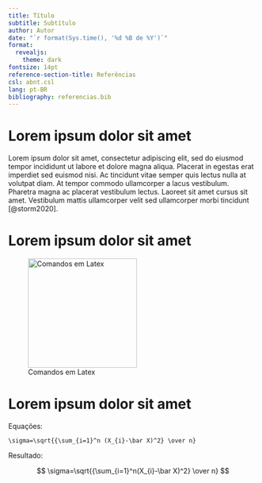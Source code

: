 ```yaml
---
title: Título
subtitle: Subtítulo
author: Autor
date: "`r format(Sys.time(), '%d %B de %Y')`"
format: 
  revealjs:
    theme: dark 
fontsize: 14pt
reference-section-title: Referências
csl: abnt.csl
lang: pt-BR
bibliography: referencias.bib
---
```


# Lorem ipsum dolor sit amet

Lorem ipsum dolor sit amet, consectetur adipiscing elit, sed do eiusmod tempor incididunt ut labore et dolore magna aliqua. Placerat in egestas erat imperdiet sed euismod nisi. Ac tincidunt vitae semper quis lectus nulla at volutpat diam. At tempor commodo ullamcorper a lacus vestibulum. Pharetra magna ac placerat vestibulum lectus. Laoreet sit amet cursus sit amet. Vestibulum mattis ullamcorper velit sed ullamcorper morbi tincidunt [@storm2020].

# Lorem ipsum dolor sit amet

![Comandos em Latex](./imagens/zotero.png){width="220"}

# Lorem ipsum dolor sit amet

\footnotesize

Equações:

    \sigma=\sqrt{{\sum_{i=1}^n (X_{i}-\bar X)^2} \over n}

Resultado:

$$
\sigma=\sqrt{{\sum_{i=1}^n(X_{i}-\bar X)^2} \over n}
$$
